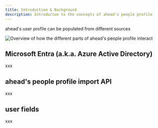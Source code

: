```yaml
---
title: Introduction & Background
description: Introducton to the concepts of ahead's people profile
---
```



ahead's user profile can be populated from different sources

<Image src={image} alt="Overview of how the different parts of ahead's people profile interact" />

## Microsoft Entra (a.k.a. Azure Active Directory)

xxx

## ahead's people profile import API

xxx

## user fields

xxx